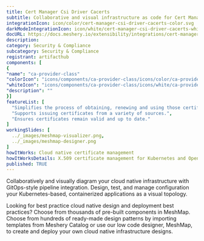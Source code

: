 ```yaml
---
title: Cert Manager Csi Driver Cacerts
subtitle: Collaborative and visual infrastructure as code for Cert Manager Csi Driver Cacerts
integrationIcon: icon/color/cert-manager-csi-driver-cacerts-color.svg
darkModeIntegrationIcon: icon/white/cert-manager-csi-driver-cacerts-white.svg
docURL: https://docs.meshery.io/extensibility/integrations/cert-manager-csi-driver-cacerts
description: 
category: Security & Compliance
subcategory: Security & Compliance
registrant: artifacthub
components: [
{
"name": "ca-provider-class"
"colorIcon": "icons/components/ca-provider-class/icons/color/ca-provider-class-color.svg"
"whiteIcon": "icons/components/ca-provider-class/icons/white/ca-provider-class-white.svg"
"description": ""
}]
featureList: [
  "Simplifies the process of obtaining, renewing and using those certificates.",
  "Supports issuing certificates from a variety of sources.",
  "Ensures certificates remain valid and up to date."
]
workingSlides: [
  ../_images/meshmap-visualizer.png,
  ../_images/meshmap-designer.png
]
howItWorks: Cloud native certificate management
howItWorksDetails: X.509 certificate management for Kubernetes and OpenShift
published: TRUE
---
```

<p>

</p>
<p>
    Collaboratively and visually diagram your cloud native infrastructure with GitOps-style pipeline integration. Design, test, and manage configuration your Kubernetes-based, containerized applications as a visual topology.
</p>
<p>
    Looking for best practice cloud native design and deployment best practices? Choose from thousands of pre-built components in MeshMap. Choose from hundreds of ready-made design patterns by importing templates from Meshery Catalog or use our low code designer, MeshMap, to create and deploy your own cloud native infrastructure designs.
</p>
